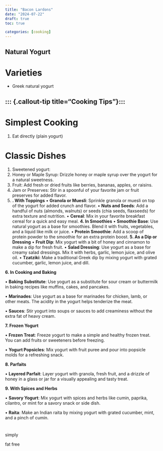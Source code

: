 ```yaml
---
title: "Bacon Lardons"
date: "2024-07-22"
draft: true
toc: true

categories: [cooking]
---
```


## Natural Yogurt

# Varieties

- Greek natural yogurt

::: {.callout-tip title="Cooking Tips"}:::
-

# Simplest Cooking

1. Eat directly (plain yogurt)

# Classic Dishes

 1. Sweetened yogurt:
  1. Honey or Maple Syrup: Drizzle honey or maple syrup over the yogurt for a natural sweetness.
  2. Fruit: Add fresh or dried fruits like berries, bananas, apples, or raisins.
  3. Jam or Preserves: Stir in a spoonful of your favorite jam or fruit preserves for added flavor.
 2. **. With Toppings**
• **Granola or Muesli**: Sprinkle granola or muesli on top of the yogurt for added crunch and flavor.
• **Nuts and Seeds**: Add a handful of nuts (almonds, walnuts) or seeds (chia seeds, flaxseeds) for extra texture and nutrition.
• **Cereal**: Mix in your favorite breakfast cereal for a quick and easy meal.
**4. In Smoothies**
• **Smoothie Base**: Use natural yogurt as a base for smoothies. Blend it with fruits, vegetables, and a liquid like milk or juice.
• **Protein Smoothie**: Add a scoop of protein powder to the smoothie for an extra protein boost.
**5. As a Dip or Dressing**
• **Fruit Dip**: Mix yogurt with a bit of honey and cinnamon to make a dip for fresh fruit.
• **Salad Dressing**: Use yogurt as a base for creamy salad dressings. Mix it with herbs, garlic, lemon juice, and olive oil.
• **Tzatziki**: Make a traditional Greek dip by mixing yogurt with grated cucumber, garlic, lemon juice, and dill.

**6. In Cooking and Baking**

• **Baking Substitute**: Use yogurt as a substitute for sour cream or buttermilk in baking recipes like muffins, cakes, and pancakes.

• **Marinades**: Use yogurt as a base for marinades for chicken, lamb, or other meats. The acidity in the yogurt helps tenderize the meat.

• **Sauces**: Stir yogurt into soups or sauces to add creaminess without the extra fat of heavy cream.

**7. Frozen Yogurt**

• **Frozen Treat**: Freeze yogurt to make a simple and healthy frozen treat. You can add fruits or sweeteners before freezing.

• **Yogurt Popsicles**: Mix yogurt with fruit puree and pour into popsicle molds for a refreshing snack.

**8. Parfaits**

• **Layered Parfait**: Layer yogurt with granola, fresh fruit, and a drizzle of honey in a glass or jar for a visually appealing and tasty treat.

**9. With Spices and Herbs**

• **Savory Yogurt**: Mix yogurt with spices and herbs like cumin, paprika, cilantro, or mint for a savory snack or side dish.

• **Raita**: Make an Indian raita by mixing yogurt with grated cucumber, mint, and a pinch of cumin.


#

simply

fat free




